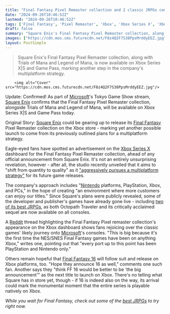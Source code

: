 ```yaml
---
title: "Final Fantasy Pixel Remaster collection and 2 classic JRPGs come to Xbox as Square Enix doubles down on its “multiplatform strategy approach”"
date: "2024-09-26T10:46:52Z"
lastmod: "2024-09-26T10:46:52Z"
tags: ['Final Fantasy', 'Pixel Remaster', 'Xbox', 'Xbox Series X', 'Xbox Game Pass', 'Square Enix', 'JRPG', 'Microsoft', 'Nintendo', 'PlayStation']
draft: false
summary: "Square Enix's Final Fantasy Pixel Remaster collection, along with Trials of Mana and Legend of Mana, is now available on Xbox Series X|S and Game Pass, marking another step in the company's multiplatform strategy."
images: ["https://cdn.mos.cms.futurecdn.net/F8z4Q2F7S38PpsMrddyEEZ.jpg"]
layout: PostSimple
---
```

> Square Enix's Final Fantasy Pixel Remaster collection, along with Trials of Mana and Legend of Mana, is now available on Xbox Series X|S and Game Pass, marking another step in the company's multiplatform strategy.


        <img alt="Cover" src="https://cdn.mos.cms.futurecdn.net/F8z4Q2F7S38PpsMrddyEEZ.jpg"/>
        
Update: Confirmed! As part of [Microsoft](https://www.gamesradar.com/tag/microsoft/)'s Tokyo Game Show stream, [Square Enix](https://www.gamesradar.com/tag/square_enix/) confirms that the Final Fantasy Pixel Remaster collection, alongside Trials of Mana and Legend of Mana, will be available on Xbox Series X|S and Game Pass today.

Original Story: [<u>Square Enix</u>](https://www.gamesradar.com/tag/square_enix/) could be gearing up to release its [<u>Final Fantasy</u>](https://www.gamesradar.com/games/jrpg/final-fantasy/) Pixel Remaster collection on the Xbox store - marking yet another possible launch to come from its previously outlined plans for a multiplatform strategy.

Eagle-eyed fans have spotted an advertisement on the [<u>Xbox Series X</u>](https://www.gamesradar.com/platforms/xbox/xbox-series-x/news/) dashboard for the Final Fantasy Pixel Remaster collection, ahead of any official announcement from Square Enix. It's not an entirely unsurprising revelation, however - after all, the studio recently unveiled that it aims to "shift from quantity to quality" as it [<u>"aggressively pursues a multiplatform strategy"</u>](https://www.gamesradar.com/games/square-enix-to-shift-from-quantity-to-quality-as-it-aggressively-pursues-a-multiplatform-strategy-which-could-spell-the-end-of-playstation-first-final-fantasy-games/) for its future game releases.

The company's approach includes "[<u>Nintendo</u>](https://www.gamesradar.com/platforms/nintendo/) platforms, PlayStation, Xbox, and PCs," in the hope of creating "an environment where more customers can enjoy our titles." Since Square's plans were publicly revealed, some of the developer and publisher's games have already gone live - including [<u>two of its best JRPGs</u>](https://www.gamesradar.com/games/jrpg/square-enix-casually-releases-two-of-its-best-jrpgs-on-playstation-and-xbox/), as both Octopath Traveler and its critically acclaimed sequel are now available on all consoles.

A [<u>Reddit</u>](https://www.reddit.com/r/GamingLeaksAndRumours/comments/1fpicvi/an_ad_for_the_final_fantasy_pixel_remaster_has/?share_id=466Zeeb8ZHwUSQDg7sQnt&utm_content=1&utm_medium=ios_app&utm_name=ioscss&utm_source=share&utm_term=1) thread highlighting the Final Fantasy Pixel remaster collection's appearance on the Xbox dashboard shows fans rejoicing over the classic games' likely journey onto [<u>Microsoft</u>](https://www.gamesradar.com/tag/microsoft/)'s consoles. "This is big because it's the first time the NES/SNES Final Fantasy games have been on anything Xbox," writes one, pointing out that "every port up to this point has been PlayStation and Nintendo only."

Others remain hopeful that [<u>Final Fantasy 16</u>](https://www.gamesradar.com/final-fantasy-16-guide/) will follow suit and release on Xbox platforms, too. "Hope they announce 16 as well," comments one such fan. Another says they "think FF 16 would be better to be 'the big announcement'" as the next title to launch on Xbox. There's no telling what Square has in store yet, though - if 16 is indeed also on the way, its arrival could mark the monumental moment that the entire series is playable natively on Xbox.

*While you wait for Final Fantasy, check out some of the *[<u><em>best JRPGs</em></u>](https://www.gamesradar.com/best-jrpgs/)* to try right now.*
        